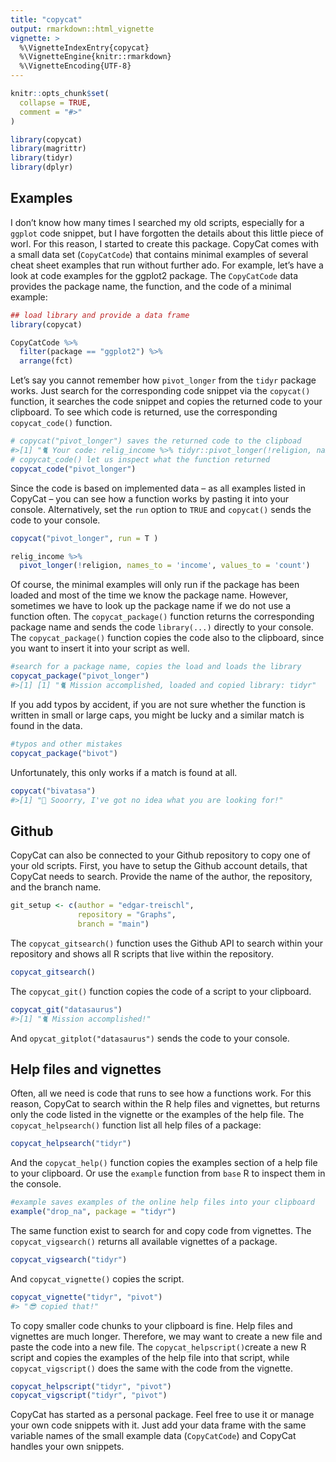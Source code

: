 ```yaml
---
title: "copycat"
output: rmarkdown::html_vignette
vignette: >
  %\VignetteIndexEntry{copycat}
  %\VignetteEngine{knitr::rmarkdown}
  %\VignetteEncoding{UTF-8}
---
```


```r
knitr::opts_chunk$set(
  collapse = TRUE,
  comment = "#>"
)
```

```r
library(copycat)
library(magrittr)
library(tidyr)
library(dplyr)
```

## Examples

I don't know how many times I searched my old scripts, especially for a `ggplot` code snippet, but I have forgotten the details about this little piece of worl. For this reason, I started to create this package. CopyCat comes with a small data set (`CopyCatCode`) that contains minimal examples of several cheat sheet examples that run without further ado. For example, let's have a look at code examples for the ggplot2 package. The `CopyCatCode` data provides the package name, the function, and the code of a minimal example:

```r
## load library and provide a data frame 
library(copycat)

CopyCatCode %>% 
  filter(package == "ggplot2") %>% 
  arrange(fct)
```


Let's say you cannot remember how `pivot_longer` from the `tidyr` package works. Just search for the corresponding code snippet via the `copycat()` function, it searches the code snippet and copies the returned code to your clipboard. To see which code is returned, use the corresponding `copycat_code()` function.

```r
# copycat("pivot_longer") saves the returned code to the clipboad
#>[1] "🐈 Your code: relig_income %>% tidyr::pivot_longer(!religion, names_to = #>'income', values_to = 'count')"
# copycat_code() let us inspect what the function returned 
copycat_code("pivot_longer")

```

Since the code is based on implemented data -- as all examples listed in CopyCat -- you can see how a function works by pasting it into your console. Alternatively, set the `run` option to `TRUE` and `copycat()` sends the code to your console.

```r
copycat("pivot_longer", run = T )
```

```r
relig_income %>% 
  pivot_longer(!religion, names_to = 'income', values_to = 'count')
```



Of course, the minimal examples will only run if the package has been loaded and most of the time we know the package name. However, sometimes we have to look up the package name if we do not use a function often. The `copycat_package()` function returns the corresponding package name and sends the code `library(...)` directly to your console. The `copycat_package()` function copies the code also to the clipboard, since you want to insert it into your script as well.

```r
#search for a package name, copies the load and loads the library
copycat_package("pivot_longer")
#>[1] [1] "🐈 Mission accomplished, loaded and copied library: tidyr"
```

If you add typos by accident, if you are not sure whether the function is written in small or large caps, you might be lucky and a similar match is found in the data.

```r
#typos and other mistakes 
copycat_package("bivot")
```

Unfortunately, this only works if a match is found at all.

```r
copycat("bivatasa")
#>[1] "💩 Sooorry, I've got no idea what you are looking for!"
```

## Github

CopyCat can also be connected to your Github repository to copy one of your old scripts. First, you have to setup the Github account details, that CopyCat needs to search. Provide the name of the author, the repository, and the branch name.

```r
git_setup <- c(author = "edgar-treischl",
               repository = "Graphs",
               branch = "main")
```

The `copycat_gitsearch()` function uses the Github API to search within your repository and shows all R scripts that live within the repository.


```r
copycat_gitsearch()
```

The `copycat_git()` function copies the code of a script to your clipboard.

```r
copycat_git("datasaurus")
#>[1] "🐈 Mission accomplished!"
```

And `opycat_gitplot("datasaurus")` sends the code to your console.

## Help files and vignettes

Often, all we need is code that runs to see how a functions work. For this reason, CopyCat to search within the R help files and vignettes, but returns only the code listed in the vignette or the examples of the help file. The `copycat_helpsearch()` function list all help files of a package:


```r
copycat_helpsearch("tidyr")
```

And the `copycat_help()` function copies the examples section of a help file to your clipboard. Or use the `example` function from `base` R to inspect them in the console.


```r
#example saves examples of the online help files into your clipboard
example("drop_na", package = "tidyr")
```

The same function exist to search for and copy code from vignettes. The `copycat_vigsearch()` returns all available vignettes of a package. 

```r
copycat_vigsearch("tidyr")
```

And `copycat_vignette()` copies the script. 

```r
copycat_vignette("tidyr", "pivot")
#> "😎 copied that!"
```

To copy smaller code chunks to your clipboard is fine. Help files and vignettes are much longer. Therefore, we may want to create a new file and paste the code into a new file. The `copycat_helpscript()`create a new R script and copies the examples of the help file into that script, while `copycat_vigscript()` does the same with the code from the vignette.

```r
copycat_helpscript("tidyr", "pivot")
copycat_vigscript("tidyr", "pivot")
```


CopyCat has started as a personal package. Feel free to use it or manage your own code snippets with it. Just add your data frame with the same variable names of the small example data (`CopyCatCode`) and CopyCat handles your own snippets. 
